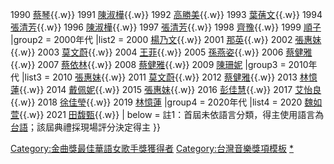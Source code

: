 {{Navbox
|name  = 金曲獎最佳華語女歌手獎
|title = [[金曲獎]]：[[最佳華語女歌手獎 (金曲獎)|最佳華語女歌手獎]]
|titlestyle = background: #FFD700
|groupstyle = background: #FFE34D
|belowstyle =  background: #FFD700
|group1 = 1990年代
|list1 = {{nowrap begin}}
1990 [[江蕙]]<sup>註1</sup>{{.w}}
1990 [[蔡琴]]{{.w}}
1991 [[陳淑樺]]{{.w}}
1992 [[高勝美]]{{.w}}
1993 [[葉蒨文]]{{.w}}
1994 [[張清芳]]{{.w}}
1996 [[陳淑樺]]{{.w}}
1997 [[張清芳]]{{.w}}
1998 [[齊豫]]{{.w}}
1999 [[順子]]
{{nowrap end}}
|group2 = 2000年代
|list2 = {{nowrap begin}}
2000 [[楊乃文]]{{.w}}
2001 [[那英]]{{.w}}
2002 [[張惠妹]]</small>{{.w}}
2003 [[莫文蔚]]{{.w}}
2004 [[王菲]]{{.w}}
2005 [[孙燕姿|孫燕姿]]{{.w}}
2006 [[蔡健雅]]{{.w}}
2007 [[蔡依林]]{{.w}}
2008 [[蔡健雅]]{{.w}}
2009 [[陳珊妮]]
{{nowrap end}}
|group3 = 2010年代
|list3 = {{nowrap begin}}
2010 [[張惠妹]]{{.w}}
2011 [[莫文蔚]]{{.w}}
2012 [[蔡健雅]]{{.w}}
2013 [[林憶蓮]]{{.w}}
2014 [[戴佩妮]]{{.w}}
2015 [[張惠妹]]{{.w}}
2016 [[彭佳慧]]{{.w}}
2017 [[艾怡良]]{{.w}}
2018 [[徐佳瑩]]{{.w}}
2019 [[林憶蓮]]
{{nowrap end}}
|group4 = 2020年代
|list4 = {{nowrap begin}}
2020 [[魏如萱]]{{.w}}
2021 [[田馥甄]]{{.w}}
{{nowrap end}}
| below = 註1：首屆未依語言分類，得主使用語言為[[臺灣話|台語]]；該屆典禮採現場評分決定得主
}}<includeonly>
</includeonly><noinclude>
[[Category:金曲獎最佳華語女歌手獎獲得者]]
[[Category:台灣音樂獎項模板]]
[[Category:金曲獎流行音樂類|*]]
</noinclude>